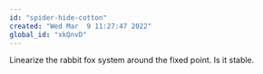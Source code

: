 ```yaml
---
id: "spider-hide-cotton"
created: "Wed Mar  9 11:27:47 2022"
global_id: "xkQnvD"
---
```




::: {.underconstruction}
Linearize the rabbit fox system around the fixed point. Is it stable.
:::
